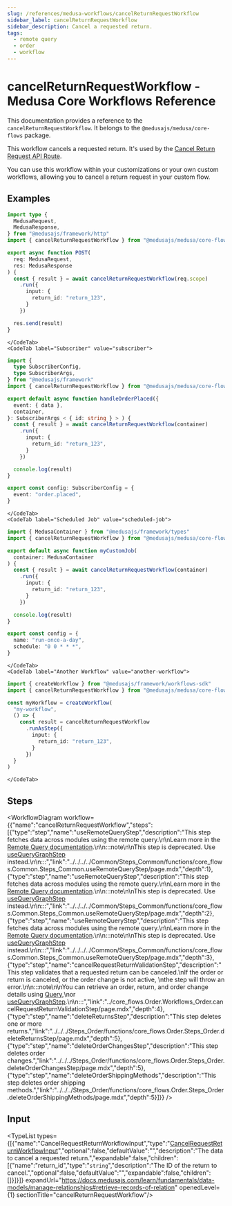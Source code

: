 ```yaml
---
slug: /references/medusa-workflows/cancelReturnRequestWorkflow
sidebar_label: cancelReturnRequestWorkflow
sidebar_description: Cancel a requested return.
tags:
  - remote query
  - order
  - workflow
---
```



# cancelReturnRequestWorkflow - Medusa Core Workflows Reference

This documentation provides a reference to the `cancelReturnRequestWorkflow`. It belongs to the `@medusajs/medusa/core-flows` package.

This workflow cancels a requested return. It's used by the
[Cancel Return Request API Route](https://docs.medusajs.com/api/admin#returns\_deletereturnsidrequest).

You can use this workflow within your customizations or your own custom workflows, allowing you
to cancel a return request in your custom flow.

<SourceCodeLink link="https://github.com/medusajs/medusa/blob/e90dcedcd7627c61ed1a823400f734d624eaee05/packages/core/core-flows/src/order/workflows/return/cancel-request-return.ts#L110" />

## Examples

<CodeTabs group="workflow-exection">
    <CodeTab label="API Route" value="api-route">
    
```ts title="src/api/workflow/route.ts"
import type {
  MedusaRequest,
  MedusaResponse,
} from "@medusajs/framework/http"
import { cancelReturnRequestWorkflow } from "@medusajs/medusa/core-flows"

export async function POST(
  req: MedusaRequest,
  res: MedusaResponse
) {
  const { result } = await cancelReturnRequestWorkflow(req.scope)
    .run({
      input: {
        return_id: "return_123",
      }
    })

  res.send(result)
}
```

    </CodeTab>
    <CodeTab label="Subscriber" value="subscriber">
    
```ts title="src/subscribers/order-placed.ts"
import {
  type SubscriberConfig,
  type SubscriberArgs,
} from "@medusajs/framework"
import { cancelReturnRequestWorkflow } from "@medusajs/medusa/core-flows"

export default async function handleOrderPlaced({
  event: { data },
  container,
}: SubscriberArgs < { id: string } > ) {
  const { result } = await cancelReturnRequestWorkflow(container)
    .run({
      input: {
        return_id: "return_123",
      }
    })

  console.log(result)
}

export const config: SubscriberConfig = {
  event: "order.placed",
}
```

    </CodeTab>
    <CodeTab label="Scheduled Job" value="scheduled-job">
    
```ts title="src/jobs/message-daily.ts"
import { MedusaContainer } from "@medusajs/framework/types"
import { cancelReturnRequestWorkflow } from "@medusajs/medusa/core-flows"

export default async function myCustomJob(
  container: MedusaContainer
) {
  const { result } = await cancelReturnRequestWorkflow(container)
    .run({
      input: {
        return_id: "return_123",
      }
    })

  console.log(result)
}

export const config = {
  name: "run-once-a-day",
  schedule: "0 0 * * *",
}
```

    </CodeTab>
    <CodeTab label="Another Workflow" value="another-workflow">
    
```ts title="src/workflows/my-workflow.ts"
import { createWorkflow } from "@medusajs/framework/workflows-sdk"
import { cancelReturnRequestWorkflow } from "@medusajs/medusa/core-flows"

const myWorkflow = createWorkflow(
  "my-workflow",
  () => {
    const result = cancelReturnRequestWorkflow
      .runAsStep({
        input: {
          return_id: "return_123",
        }
      })
  }
)
```

    </CodeTab>
  </CodeTabs>

## Steps

<WorkflowDiagram workflow={{"name":"cancelReturnRequestWorkflow","steps":[{"type":"step","name":"useRemoteQueryStep","description":"This step fetches data across modules using the remote query.\n\nLearn more in the [Remote Query documentation](https://docs.medusajs.com/learn/fundamentals/module-links/query).\n\n:::note\n\nThis step is deprecated. Use [useQueryGraphStep](../../../../Common/Steps_Common/functions/core_flows.Common.Steps_Common.useQueryGraphStep/page.mdx) instead.\n\n:::","link":"../../../../Common/Steps_Common/functions/core_flows.Common.Steps_Common.useRemoteQueryStep/page.mdx","depth":1},{"type":"step","name":"useRemoteQueryStep","description":"This step fetches data across modules using the remote query.\n\nLearn more in the [Remote Query documentation](https://docs.medusajs.com/learn/fundamentals/module-links/query).\n\n:::note\n\nThis step is deprecated. Use [useQueryGraphStep](../../../../Common/Steps_Common/functions/core_flows.Common.Steps_Common.useQueryGraphStep/page.mdx) instead.\n\n:::","link":"../../../../Common/Steps_Common/functions/core_flows.Common.Steps_Common.useRemoteQueryStep/page.mdx","depth":2},{"type":"step","name":"useRemoteQueryStep","description":"This step fetches data across modules using the remote query.\n\nLearn more in the [Remote Query documentation](https://docs.medusajs.com/learn/fundamentals/module-links/query).\n\n:::note\n\nThis step is deprecated. Use [useQueryGraphStep](../../../../Common/Steps_Common/functions/core_flows.Common.Steps_Common.useQueryGraphStep/page.mdx) instead.\n\n:::","link":"../../../../Common/Steps_Common/functions/core_flows.Common.Steps_Common.useRemoteQueryStep/page.mdx","depth":3},{"type":"step","name":"cancelRequestReturnValidationStep","description":"This step validates that a requested return can be canceled.\nIf the order or return is canceled, or the order change is not active, \nthe step will throw an error.\n\n:::note\n\nYou can retrieve an order, return, and order change details using [Query](https://docs.medusajs.com/learn/fundamentals/module-links/query),\nor [useQueryGraphStep](https://docs.medusajs.com/resources/references/medusa-workflows/steps/useQueryGraphStep).\n\n:::","link":"../core_flows.Order.Workflows_Order.cancelRequestReturnValidationStep/page.mdx","depth":4},{"type":"step","name":"deleteReturnsStep","description":"This step deletes one or more returns.","link":"../../../Steps_Order/functions/core_flows.Order.Steps_Order.deleteReturnsStep/page.mdx","depth":5},{"type":"step","name":"deleteOrderChangesStep","description":"This step deletes order changes.","link":"../../../Steps_Order/functions/core_flows.Order.Steps_Order.deleteOrderChangesStep/page.mdx","depth":5},{"type":"step","name":"deleteOrderShippingMethods","description":"This step deletes order shipping methods.","link":"../../../Steps_Order/functions/core_flows.Order.Steps_Order.deleteOrderShippingMethods/page.mdx","depth":5}]}} />

## Input

<TypeList types={[{"name":"CancelRequestReturnWorkflowInput","type":"[CancelRequestReturnWorkflowInput](../../../../types/core_flows.CancelRequestReturnWorkflowInput/page.mdx)","optional":false,"defaultValue":"","description":"The data to cancel a requested return.","expandable":false,"children":[{"name":"return_id","type":"`string`","description":"The ID of the return to cancel.","optional":false,"defaultValue":"","expandable":false,"children":[]}]}]} expandUrl="https://docs.medusajs.com/learn/fundamentals/data-models/manage-relationships#retrieve-records-of-relation" openedLevel={1} sectionTitle="cancelReturnRequestWorkflow"/>

